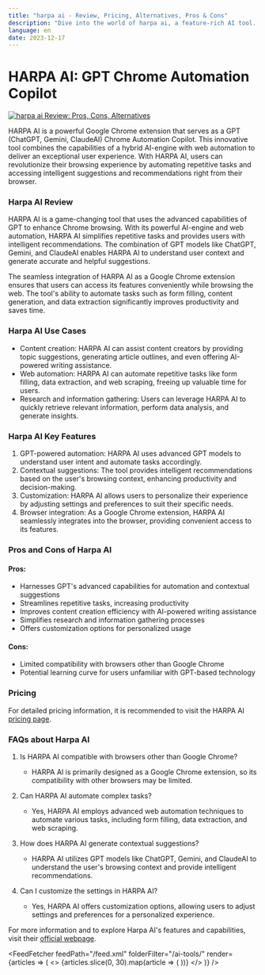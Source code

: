 ```yaml
---
title: "harpa ai - Review, Pricing, Alternatives, Pros & Cons"
description: "Dive into the world of harpa ai, a feature-rich AI tool. Learn about its features, pricing, and how it's making an impact. Don't miss out!"
language: en
date: 2023-12-17
---
```

        
# HARPA AI: GPT Chrome Automation Copilot


<BlogHeader />


[![harpa ai Review: Pros, Cons, Alternatives](/ai-tools/harpa-ai.png)](https://harpa.ai/)



HARPA AI is a powerful Google Chrome extension that serves as a GPT (ChatGPT, Gemini, ClaudeAI) Chrome Automation Copilot. This innovative tool combines the capabilities of a hybrid AI-engine with web automation to deliver an exceptional user experience. With HARPA AI, users can revolutionize their browsing experience by automating repetitive tasks and accessing intelligent suggestions and recommendations right from their browser.

### Harpa AI Review

HARPA AI is a game-changing tool that uses the advanced capabilities of GPT to enhance Chrome browsing. With its powerful AI-engine and web automation, HARPA AI simplifies repetitive tasks and provides users with intelligent recommendations. The combination of GPT models like ChatGPT, Gemini, and ClaudeAI enables HARPA AI to understand user context and generate accurate and helpful suggestions.

The seamless integration of HARPA AI as a Google Chrome extension ensures that users can access its features conveniently while browsing the web. The tool's ability to automate tasks such as form filling, content generation, and data extraction significantly improves productivity and saves time.

### Harpa AI Use Cases

- Content creation: HARPA AI can assist content creators by providing topic suggestions, generating article outlines, and even offering AI-powered writing assistance.
- Web automation: HARPA AI can automate repetitive tasks like form filling, data extraction, and web scraping, freeing up valuable time for users.
- Research and information gathering: Users can leverage HARPA AI to quickly retrieve relevant information, perform data analysis, and generate insights.

### Harpa AI Key Features

1. GPT-powered automation: HARPA AI uses advanced GPT models to understand user intent and automate tasks accordingly.
2. Contextual suggestions: The tool provides intelligent recommendations based on the user's browsing context, enhancing productivity and decision-making.
3. Customization: HARPA AI allows users to personalize their experience by adjusting settings and preferences to suit their specific needs.
4. Browser integration: As a Google Chrome extension, HARPA AI seamlessly integrates into the browser, providing convenient access to its features.

### Pros and Cons of Harpa AI

#### Pros:

- Harnesses GPT's advanced capabilities for automation and contextual suggestions
- Streamlines repetitive tasks, increasing productivity
- Improves content creation efficiency with AI-powered writing assistance
- Simplifies research and information gathering processes
- Offers customization options for personalized usage

#### Cons:

- Limited compatibility with browsers other than Google Chrome
- Potential learning curve for users unfamiliar with GPT-based technology

### Pricing

For detailed pricing information, it is recommended to visit the HARPA AI [pricing page](https://harpa.ai/).

### FAQs about Harpa AI

1. Is HARPA AI compatible with browsers other than Google Chrome?
   - HARPA AI is primarily designed as a Google Chrome extension, so its compatibility with other browsers may be limited.

2. Can HARPA AI automate complex tasks?
   - Yes, HARPA AI employs advanced web automation techniques to automate various tasks, including form filling, data extraction, and web scraping.

3. How does HARPA AI generate contextual suggestions?
   - HARPA AI utilizes GPT models like ChatGPT, Gemini, and ClaudeAI to understand the user's browsing context and provide intelligent recommendations.

4. Can I customize the settings in HARPA AI?
   - Yes, HARPA AI offers customization options, allowing users to adjust settings and preferences for a personalized experience.

For more information and to explore Harpa AI's features and capabilities, visit their [official webpage](https://harpa.ai/).


<AdComponent />


<FeedFetcher feedPath="/feed.xml" folderFilter="/ai-tools/" render={articles => (
    <>
        <Cards>
            {articles.slice(0, 30).map(article => (
                <Card key={article.link} title={article.title} href={article.link} />
            ))}
        </Cards>
    </>
)} />

